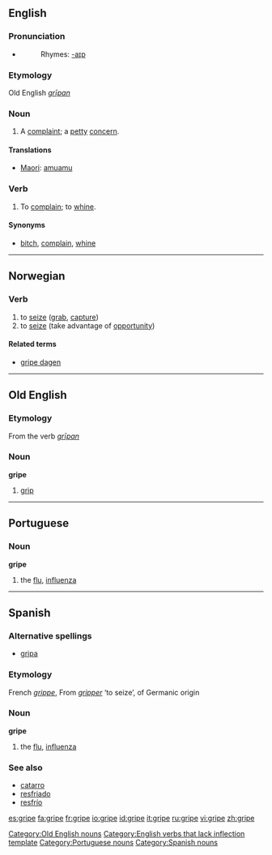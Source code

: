 ==English==

===Pronunciation===
*{{audio|en-us-gripe.ogg|Audio (US)}}
*:Rhymes: [[Rhymes:English:-aɪp|-aɪp]]

===Etymology===
Old English ''[[grīpan]]''

===Noun===
{{en-noun}}

# A [[complaint]]; a [[petty]] [[concern]].

====Translations====
*[[Maori]]: [[amuamu]]

===Verb===
{{en-verb|gripes|griping|griped}}

# To [[complain]]; to [[whine]].

====Synonyms====
*{{italbrac|complain}} [[bitch]], [[complain]], [[whine]]

----

==Norwegian==

===Verb===
{{no-verb-irreg|'''gripe'''|'''[[griper]]'''|'''[[grep]]'''|'''[[grepet]]'''}}

# to [[seize]] ([[grab]], [[capture]])
# to [[seize]] (take advantage of [[opportunity]])

====Related terms====
*[[gripe dagen]]

----

==Old English==

===Etymology===
From the verb ''[[grīpan]]''

===Noun===
'''gripe''' {{m}}

# [[grip]] {{gloss|Old English}}

----

==Portuguese==

===Noun===
'''gripe''' {{f}}

# the [[flu]], [[influenza]]

----

==Spanish==

===Alternative spellings===
*[[gripa]] {{italbrac|Colombia|Mexico}}

===Etymology===
French ''[[grippe]]'', From ''[[gripper]]'' ‘to seize’, of Germanic origin

===Noun===
'''gripe''' {{f}}

# the [[flu]], [[influenza]]

===See also===
*[[catarro]] {{m}}
*[[resfriado]] {{m}}
*[[resfrío]] {{m}}

[[Category:Old English nouns]]
[[Category:English verbs that lack inflection template]]
[[Category:Portuguese nouns]]
[[Category:Spanish nouns]]

[[es:gripe]]
[[fa:gripe]]
[[fr:gripe]]
[[io:gripe]]
[[id:gripe]]
[[it:gripe]]
[[ru:gripe]]
[[vi:gripe]]
[[zh:gripe]]